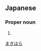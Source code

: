 ==Japanese==
{{ja-kanjitab|牧|原}}

===Proper noun===
{{ja-pos|proper|まきはら}}

# {{surname|lang=ja}}

[[Category:Japanese surnames|まきはら]]